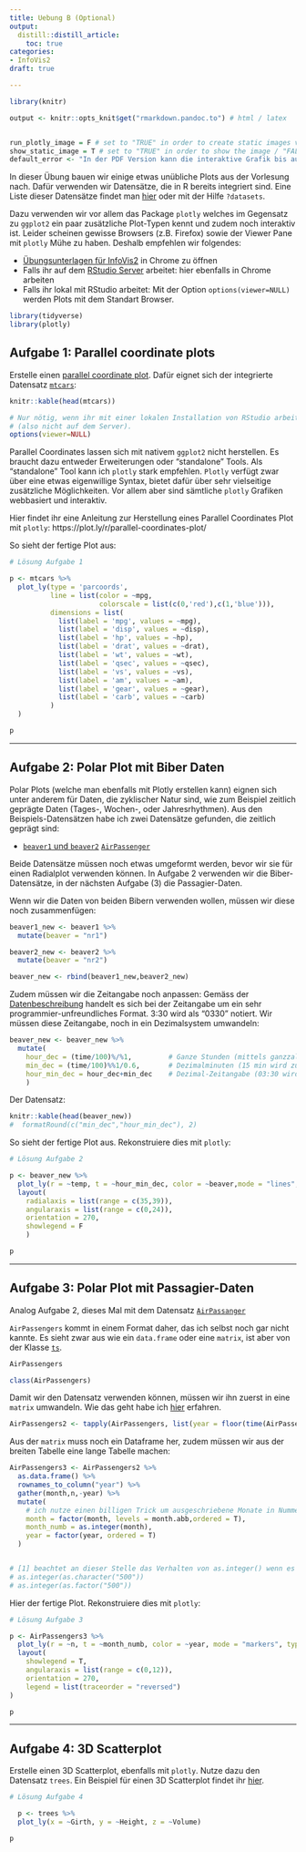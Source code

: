 ```yaml
---
title: Uebung B (Optional)
output: 
  distill::distill_article:
    toc: true
categories:
- InfoVis2
draft: true

---
```



```r
library(knitr)

output <- knitr::opts_knit$get("rmarkdown.pandoc.to") # html / latex


run_plotly_image = F # set to "TRUE" in order to create static images via plotly_api (max 100/day)
show_static_image = T # set to "TRUE" in order to show the image / "FALSE" to show error message
default_error <- "In der PDF Version kann die interaktive Grafik bis auf weiteres nicht dargestellt werden."

```


In dieser Übung bauen wir einige etwas unübliche Plots aus der Vorlesung nach. Dafür verwenden wir Datensätze, die in R bereits integriert sind. Eine Liste dieser Datensätze findet man [hier](https://stat.ethz.ch/R-manual/R-devel/library/datasets/html/00Index.html) oder mit der Hilfe `?datasets`.


Dazu verwenden wir vor allem das Package `plotly` welches im Gegensatz zu `ggplot2` ein paar zusätzliche Plot-Typen kennt und zudem noch interaktiv ist.  Leider scheinen gewisse Browsers (z.B. Firefox) sowie der Viewer Pane mit `plotly` Mühe zu haben. Deshalb empfehlen wir folgendes:

- [Übungsunterlagen für InfoVis2](http://oyster.zhaw.ch:3939/ResearchMethodsÜbungen/) in Chrome zu öffnen
- Falls ihr auf dem [RStudio Server](http://oyster.zhaw.ch:8787) arbeitet: hier ebenfalls in Chrome arbeiten
- Falls ihr lokal mit RStudio arbeitet: Mit der Option `options(viewer=NULL)` werden Plots mit dem Standart Browser. 



```r

library(tidyverse)
library(plotly)


```



## Aufgabe 1: Parallel coordinate plots

Erstelle einen [parallel coordinate plot](https://en.wikipedia.org/wiki/Parallel_coordinates). Dafür eignet sich der integrierte Datensatz [`mtcars`](https://stat.ethz.ch/R-manual/R-devel/library/datasets/html/mtcars.html):

```r

knitr::kable(head(mtcars))

```

```r

# Nur nötig, wenn ihr mit einer lokalen Installation von RStudio arbeitet
# (also nicht auf dem Server).
options(viewer=NULL)

```


Parallel Coordinates lassen sich mit nativem `ggplot2` nicht herstellen. Es braucht dazu entweder Erweiterungen oder "standalone" Tools. Als "standalone" Tool kann ich `plotly` stark empfehlen. `Plotly` verfügt zwar über eine etwas eigenwillige Syntax, bietet dafür über sehr vielseitige zusätzliche Möglichkeiten. Vor allem aber sind sämtliche `plotly` Grafiken webbasiert und interaktiv. 

Hier findet ihr eine Anleitung zur Herstellung eines Parallel Coordinates Plot mit `plotly`: https://plot.ly/r/parallel-coordinates-plot/

So sieht der fertige Plot aus:

```r
# Lösung Aufgabe 1

p <- mtcars %>%
  plot_ly(type = 'parcoords',
          line = list(color = ~mpg,
                      colorscale = list(c(0,'red'),c(1,'blue'))),
          dimensions = list(
            list(label = 'mpg', values = ~mpg),
            list(label = 'disp', values = ~disp),
            list(label = 'hp', values = ~hp),
            list(label = 'drat', values = ~drat),
            list(label = 'wt', values = ~wt),
            list(label = 'qsec', values = ~qsec),
            list(label = 'vs', values = ~vs),
            list(label = 'am', values = ~am),
            list(label = 'gear', values = ~gear),
            list(label = 'carb', values = ~carb)
          )
  )

p
```

---

## Aufgabe 2: Polar Plot mit Biber Daten

Polar Plots (welche man ebenfalls mit Plotly erstellen kann) eignen sich unter anderem für Daten, die zyklischer Natur sind, wie zum Beispiel zeitlich geprägte Daten (Tages-, Wochen-, oder Jahresrhythmen). Aus den Beispiels-Datensätzen  habe ich zwei Datensätze gefunden, die zeitlich geprägt sind:

- [`beaver1` und `beaver2`](https://stat.ethz.ch/R-manual/R-devel/library/datasets/html/beavers.html)
[`AirPassenger`](https://stat.ethz.ch/R-manual/R-devel/library/datasets/html/AirPassengers.html)

Beide Datensätze müssen noch etwas umgeformt werden, bevor wir sie für einen Radialplot verwenden können. In Aufgabe 2 verwenden wir die Biber-Datensätze, in der nächsten Aufgabe (3) die Passagier-Daten.

Wenn wir die Daten von beiden Bibern verwenden wollen, müssen wir diese noch zusammenfügen:


```r


beaver1_new <- beaver1 %>%
  mutate(beaver = "nr1")

beaver2_new <- beaver2 %>%
  mutate(beaver = "nr2")

beaver_new <- rbind(beaver1_new,beaver2_new)

```

Zudem müssen wir die Zeitangabe noch anpassen: Gemäss der [Datenbeschreibung](https://stat.ethz.ch/R-manual/R-devel/library/datasets/html/beavers.html) handelt es sich bei der Zeitangabe um ein sehr programmier-unfreundliches Format. 3:30 wird als "0330" notiert. Wir müssen diese Zeitangabe, noch in ein Dezimalsystem umwandeln:


```r
beaver_new <- beaver_new %>%
  mutate(
    hour_dec = (time/100)%/%1,         # Ganze Stunden (mittels ganzzaliger Division)
    min_dec = (time/100)%%1/0.6,       # Dezimalminuten (15 min wird zu 0.25, via Modulo)
    hour_min_dec = hour_dec+min_dec    # Dezimal-Zeitangabe (03:30 wird zu 3.5)
    ) 
```



Der Datensatz: 

```r
knitr::kable(head(beaver_new))
#  formatRound(c("min_dec","hour_min_dec"), 2)
```

So sieht der fertige Plot aus. Rekonstruiere dies mit `plotly`:

```r

# Lösung Aufgabe 2

p <- beaver_new %>%
  plot_ly(r = ~temp, t = ~hour_min_dec, color = ~beaver,mode = "lines", type = "scatter") %>%
  layout(
    radialaxis = list(range = c(35,39)),
    angularaxis = list(range = c(0,24)),
    orientation = 270,
    showlegend = F
    )

p
```


---

## Aufgabe 3: Polar Plot mit Passagier-Daten


Analog Aufgabe 2, dieses Mal mit dem Datensatz [`AirPassanger`](https://stat.ethz.ch/R-manual/R-devel/library/datasets/html/AirPassengers.html)

`AirPassengers` kommt in einem Format daher, das ich selbst noch gar nicht kannte. Es sieht zwar aus wie ein `data.frame` oder eine `matrix`, ist aber von der Klasse [`ts`](https://stat.ethz.ch/R-manual/R-devel/library/stats/html/ts.html).

```r
AirPassengers

class(AirPassengers)
```


Damit wir den Datensatz verwenden können, müssen wir ihn zuerst in eine `matrix` umwandeln. Wie das geht habe ich [hier](https://stackoverflow.com/a/5332664/4139249) erfahren.

```r
AirPassengers2 <- tapply(AirPassengers, list(year = floor(time(AirPassengers)), month = month.abb[cycle(AirPassengers)]), c)
```

Aus der `matrix` muss noch ein Dataframe her, zudem müssen wir aus der breiten Tabelle eine lange Tabelle machen:

```r


AirPassengers3 <- AirPassengers2 %>%
  as.data.frame() %>%
  rownames_to_column("year") %>%
  gather(month,n,-year) %>%
  mutate(
    # ich nutze einen billigen Trick um ausgeschriebene Monate in Nummern umzuwandeln [1]
    month = factor(month, levels = month.abb,ordered = T),
    month_numb = as.integer(month),
    year = factor(year, ordered = T)
  )


# [1] beachtet an dieser Stelle das Verhalten von as.integer() wenn es sich um factors() handelt. Hier wird das Verhalten genutzt, andersweitig kann es einem zum Verhngnis werden. Das Verhalten wir auch hier verdeutlicht:
# as.integer(as.character("500"))
# as.integer(as.factor("500"))

```


Hier der fertige Plot. Rekonstruiere dies mit `plotly`:

```r

# Lösung Aufgabe 3

p <- AirPassengers3 %>%
  plot_ly(r = ~n, t = ~month_numb, color = ~year, mode = "markers", type = "scatter") %>%
  layout(
    showlegend = T,
    angularaxis = list(range = c(0,12)),
    orientation = 270,
    legend = list(traceorder = "reversed")
) 

```



```r


p
```

---

## Aufgabe 4: 3D Scatterplot

Erstelle einen 3D Scatterplot, ebenfalls mit `plotly`. Nutze dazu den Datensatz `trees`. Ein Beispiel für einen 3D Scatterplot findet ihr [hier](https://plot.ly/r/3d-scatter-plots/).


```r

# Lösung Aufgabe 4

  p <- trees %>%
  plot_ly(x = ~Girth, y = ~Height, z = ~Volume)
```



```r
p

```

